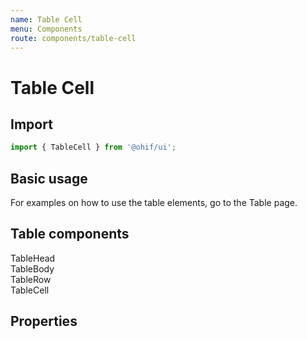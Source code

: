 ```yaml
---
name: Table Cell
menu: Components
route: components/table-cell
---
```



# Table Cell

## Import

```javascript
import { TableCell } from '@ohif/ui';
```

## Basic usage

<div>
  For examples on how to use the table elements, go to the <Link className="text-blue-500 underline" to="components/table">Table</Link> page.
</div>

## Table components

<Link to="components/table-head">TableHead</Link>
<br />
<Link to="components/table-body">TableBody</Link>
<br />
<Link to="components/table-row">TableRow</Link>
<br />
<Link to="components/table-cell">TableCell</Link>

## Properties

<Props of={TableCell} />
